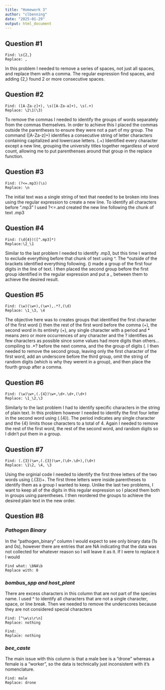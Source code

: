 ```yaml
---
title: "Homework 3"
author: "clbenning"
date: "2025-01-29"
output: html_document
---
```

## Question #1 
```{}
Find: \s{2,}
Replace: ,
```

In this problem I needed to remove a series of spaces, not just all spaces, and replace them with a comma. The regular expression \s find spaces, and adding {2,} found 2 or more consecutive spaces.  


## Question #2 
```
Find: ([A-Za-z]+), \s([A-Za-a]+), \s(.+)
Replace: \2\1(\3)
```

To remove the commas I needed to identify the groups of words separately from the commas themselves. In order to achieve this I placed the commas outside the parentheses to ensure they were not a part of my group. The command ([A-Za-z]+) identifies a consecutive string of letter characters containing capitalized and lowercase letters. (.+) Identified every character except a new line, grouping the university titles together regardless of word count, allowing me to put parenthenses around that group in the replace function. 


## Question #3
```{}
Find: (?<=.mp3)(\s)
Replace: \n
```

The initial text was a single string of text that needed to be broken into lines using the regular expression \n to create a new line. To identify all characters before ".mp3" I used ?<=.and created the new line following the chunk of text .mp3


## Question #4
```{}
Find: (\d{4})([^.mp3]*)
Replace:\2_\1
```
Similar to the last problem I needed to identify .mp3, but this time I wanted to exclude everything before that chunk of text using ^. The *outside of the brackets identified everything following. (\d{4}) made a group of the first four digits in the line of text. I then placed the second group before the first group identified in the regular expression and put a _ between them to achieve the desired result. 

## Question #5
```{}
Find: (\w)(\w+),(\w+),.*?,(\d)
Replace: \1_\3, \4
```

The objective here was to creates groups that identified the first character of the first word (\w) then the rest of the first word before the comma (\w+), the second word in its entirety (\w+), any single character with a period and * means zero or more occurrences of any character and the ? identifies as few characters as possible since some values had more digits than others... compiling to .*? before the next comma, and the the group of digits (\d). I then needed to remove the second group, leaving only the first character of the first word, add an underscore before the third group, omit the string of random digits (which is why they werent in a group), and then place the fourth group after a comma. 

## Question #6 
```{}
Find: (\w)\w+,(.{4})\w+,\d+.\d+,(\d+)
Replace: \1_\2,\3
```

Similarly to the last problem I had to identify specific characters in the string of plain text. In this problem however I needed to identify the first four letter in the second word using (.{4}). The period indicates any single character and the {4} limits those characters to a total of 4. Again I needed to remove the rest of the first word, the rest of the second word, and random digits so I didn't put them in a group. 


## Question #7
```{}
Find: (.{3})\w+,(.{3})\w+,(\d+.\d+),(\d+)
Replace: \1\2, \4, \3
```

Using the orginial code I needed to identify the first three letters of the two words using (.{3})\w+. The first three letters were inside parentheses to identify them as a group I wanted to keep. Unlike the last two problems, I want to keep all of the digits in this regular expression so I placed them both in groups using parentheses. I then reordered the groups to achieve the desired plain text in the new order. 

## Question #8 

### *Pathogen Binary*

In the "pathogen_binary" column I would expect to see only binary data (1s and 0s), however there are entries that are NA indicating that the data was not collected for whatever reason so I will leave it as it. If I were to replace it I would 
```{}
Find what: \bNA\b
Replace with: 0
```

### *bombus_spp and host_plant*

There are excess characters in this column that are not part of the species name. I used ^ to identify all characters that are not a single character, space, or line break. Then we needed to remove the underscores because they are not considered special characters 
```{}
Find: [^\w\s\r\n]
Replace: nothing

Find:_
Replace: nothing
```

### *bee_caste*

The main issue with this column is that a male bee is a "drone" whereas a female is a "worker", so the data is technically just inconsistent with it's nomenclature. 
```{}
Find: male
Replace: drone
```
